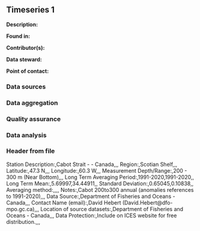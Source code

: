 ## Timeseries 1

**Description:** 


**Found in:**

**Contributor(s):**

**Data steward:**

**Point of contact:**

### Data sources

### Data aggregation

### Quality assurance

### Data analysis

### Header from file
Station Description:,Cabot Strait -  - Canada,,,
Region:,Scotian Shelf,,,
Latitude:,47.3 N,,,
Longitude:,60.3 W,,,
Measurement Depth/Range:,200 - 300 m (Near Bottom),,,
Long Term Averaging Period:,1991-2020,1991-2020,,
Long Term Mean:,5.69997,34.44911,,
Standard Deviation:,0.65045,0.10838,,
Averaging method:,,,,
Notes:,Cabot 200to300 annual (anomalies references to 1991-2020),,,
Data Source:,Department of Fisheries and Oceans - Canada,,,
Contact Name (email):,David Hebert (David.Hebert@dfo-mpo.gc.ca),,,
Location of source datasets:,Department of Fisheries and Oceans - Canada,,,
Data Protection:,Include on ICES website for free distribution.,,,
